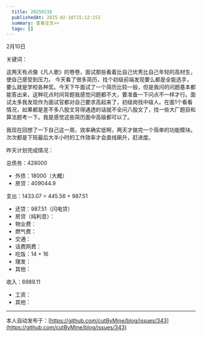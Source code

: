 ```yaml
---
  title: 20250210
  publishedAt: 2025-02-10T15:12:15Z
  summary: 查看全文>>
  tags: []
---
```


2月10日 

关键词：

这两天有点像《凡人歌》的卷卷，面试那些看着比自己优秀比自己年轻的高材生，使自己感受到压力。
今天看了很多简历，找个初级前端发现要么都是全能选手，要么就是学校各种奖。今天下午面试了一个简历比较一般，但是我问的问题基本都能答出来，这种花点时间背题我感觉问题都不大，要准备一下问点不一样才行。面试太多我发现作为面试官都对自己要求高起来了，初级岗找中级人。在面1个看看情况，如果都是差不多八股文背得通透的话就不全问八股文了，找一些大厂题目和算法题考一下。我是感觉这些简历面中高级都可以了。

我现在回想了一下自己这一周，效率确实低啊，两天才做完一个简单的功能模块。次次都是下班最后大半小时的工作效率才会直线飙升，赶进度。

昨天计划完成情况：

总债务：428000
- 外债：18000（大概）
- 房贷：409044.9

支出：1433.07 = 445.56 + 987.51
- 还贷：987.51（闪电贷）
- 房贷（纯利息）：
- 物业费：
- 燃气费：
- 交通：
- 话费网费：
- 吃饭：14 + 16
- 理发：
- 其他：

收入：6989.11
- 工资：
- 其他：


---
本人自动发布于：[https://github.com/cutByMine/blog/issues/343](https://github.com/cutByMine/blog/issues/343)
